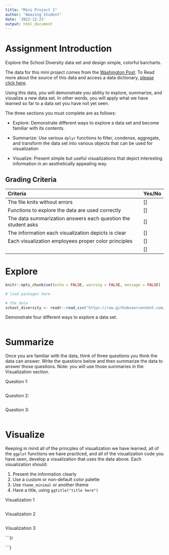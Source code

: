 ```yaml
---
title: "Mini Project 1"
author: "Amazing Student"
date: '2022-12-23'
output: html_document
---
```


# Assignment Introduction

Explore the School Diversity data set and design simple, colorful barcharts.

The data for this mini project comes from the [Washington Post](https://www.washingtonpost.com/graphics/2019/local/school-diversity-data/#methodology). To Read more about the source of this data and access a data dictionary, [please click here](https://github.com/rfordatascience/tidytuesday/tree/master/data/2019/2019-09-24). 

Using this data, you will demonstrate you ability to explore, summarize, and visualize a new data set. In other words, you will apply what we have learned so far to a data set you have not yet seen.

The three sections you must complete are as follows:

- Explore: Demonstrate different ways to explore a data set and become familiar with its contents.

- Summarize: Use various `dplyr` functions to filter, condense, aggregate, and transform the data set into various objects that can be used for visualization

- Visualize: Present simple but useful visualizations that depict interesting information in an aesthetically appealing way.

## Grading Criteria

| Criteria                                                            | Yes/No |
|:--------------------------------------------------------------------|:-------|
| The file knits without errors                                       |   []   |
| Functions to explore the data are used correctly                    |   []   |
| The data summarization answers each question the student asks       |   []   |
| The information each visualization depicts is clear                 |   []   |
| Each visualization employees proper color principles                |   []   |
|                                                                     |   []   |

# Explore

```r
knitr::opts_chunk$set(echo = FALSE, warning = FALSE, message = FALSE)

# load packages here

# the data
school_diversity <- readr::read_csv("https://raw.githubusercontent.com/rfordatascience/tidytuesday/master/data/2019/2019-09-24/school_diversity.csv")
```

Demonstrate four different ways to explore a data set.

```r

```

# Summarize

Once you are familiar with the data, think of three questions you think the data can answer. Write the questions below and then summarize the data to answer those questions. Note: you will use those summaries in the Visualization section.

Question 1: 

```r

```

Question 2: 

```r

```

Question 3: 

```r

```

# Visualize

Keeping in mind all of the princples of visualization we have learned, all of the `ggplot` functions we have practiced, and all of the visualization code you have seen, develop a visualization that uses the data above. Each visualization should:

1. Present the information clearly
2. Use a custom or non-default color palette
3. Use `theme_minimal` or another theme
4. Have a title, using `ggtitle("title here")`

Visualization 1

```r

```

Visualization 2

```r

```

Visualization 3

```{r

```}
